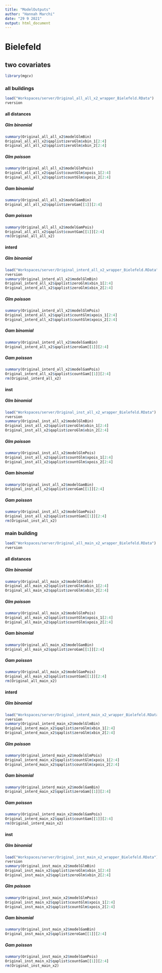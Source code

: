 ```yaml
---
title: "ModelOutputs"
author: "Hannah Marchi"
date: "29 9 2021"
output: html_document
---
```


# Bielefeld
## two covariates
```r
library(mgcv)
```

### all buildings

```r
load("Workspaces/server/Original_all_all_x2_wrapper_Bielefeld.RData")
rversion
```

#### all distances
##### Glm binomial
```r
summary(Original_all_all_x2$modelGlmBin)
Original_all_all_x2$qaplist$zeroGlm$xbin_1[2:4]
Original_all_all_x2$qaplist$zeroGlm$xbin_2[2:4]
```

##### Glm poisson
```r
summary(Original_all_all_x2$modelGlmPois)
Original_all_all_x2$qaplist$countGlm$xpois_1[2:4]
Original_all_all_x2$qaplist$countGlm$xpois_2[2:4]
```

##### Gam binomial
```r
summary(Original_all_all_x2$modelGamBin)
Original_all_all_x2$qaplist$zeroGam[[1]][2:4]
```

##### Gam poisson
```r
summary(Original_all_all_x2$modelGamPois)
Original_all_all_x2$qaplist$countGam[[1]][2:4]
rm(Original_all_all_x2)
```

#### interd

##### Glm binomial
```r
load("Workspaces/server/Original_interd_all_x2_wrapper_Bielefeld.RData")
rversion
summary(Original_interd_all_x2$modelGlmBin)
Original_interd_all_x2$qaplist$zeroGlm$xbin_1[2:4]
Original_interd_all_x2$qaplist$zeroGlm$xbin_2[2:4]
```

##### Glm poisson
```r
summary(Original_interd_all_x2$modelGlmPois)
Original_interd_all_x2$qaplist$countGlm$xpois_1[2:4]
Original_interd_all_x2$qaplist$countGlm$xpois_2[2:4]
```

##### Gam binomial
```r
summary(Original_interd_all_x2$modelGamBin)
Original_interd_all_x2$qaplist$zeroGam[[1]][2:4]
```

##### Gam poisson
```r
summary(Original_interd_all_x2$modelGamPois)
Original_interd_all_x2$qaplist$countGam[[1]][2:4]
rm(Original_interd_all_x2)
```


#### inst

##### Glm binomial
```r
load("Workspaces/server/Original_inst_all_x2_wrapper_Bielefeld.RData")
rversion
summary(Original_inst_all_x2$modelGlmBin)
Original_inst_all_x2$qaplist$zeroGlm$xbin_1[2:4]
Original_inst_all_x2$qaplist$zeroGlm$xbin_2[2:4]
```

##### Glm poisson
```r
summary(Original_inst_all_x2$modelGlmPois)
Original_inst_all_x2$qaplist$countGlm$xpois_1[2:4]
Original_inst_all_x2$qaplist$countGlm$xpois_2[2:4]
```

##### Gam binomial
```r
summary(Original_inst_all_x2$modelGamBin)
Original_inst_all_x2$qaplist$zeroGam[[1]][2:4]
```

##### Gam poisson
```r
summary(Original_inst_all_x2$modelGamPois)
Original_inst_all_x2$qaplist$countGam[[1]][2:4]
rm(Original_inst_all_x2)
```




### main building

```r
load("Workspaces/server/Original_all_main_x2_wrapper_Bielefeld.RData")
rversion
```


#### all distances
##### Glm binomial
```r
summary(Original_all_main_x2$modelGlmBin)
Original_all_main_x2$qaplist$zeroGlm$xbin_1[2:4]
Original_all_main_x2$qaplist$zeroGlm$xbin_2[2:4]
```

##### Glm poisson
```r
summary(Original_all_main_x2$modelGlmPois)
Original_all_main_x2$qaplist$countGlm$xpois_1[2:4]
Original_all_main_x2$qaplist$countGlm$xpois_2[2:4]
```

##### Gam binomial
```r
summary(Original_all_main_x2$modelGamBin)
Original_all_main_x2$qaplist$zeroGam[[1]][2:4]
```

##### Gam poisson
```r
summary(Original_all_main_x2$modelGamPois)
Original_all_main_x2$qaplist$countGam[[1]][2:4]
rm(Original_all_main_x2)
```

#### interd

##### Glm binomial
```r
load("Workspaces/server/Original_interd_main_x2_wrapper_Bielefeld.RData")
rversion
summary(Original_interd_main_x2$modelGlmBin)
Original_interd_main_x2$qaplist$zeroGlm$xbin_1[2:4]
Original_interd_main_x2$qaplist$zeroGlm$xbin_2[2:4]
```

##### Glm poisson
```r
summary(Original_interd_main_x2$modelGlmPois)
Original_interd_main_x2$qaplist$countGlm$xpois_1[2:4]
Original_interd_main_x2$qaplist$countGlm$xpois_2[2:4]
```

##### Gam binomial
```r
summary(Original_interd_main_x2$modelGamBin)
Original_interd_main_x2$qaplist$zeroGam[[1]][2:4]
```

##### Gam poisson
```r
summary(Original_interd_main_x2$modelGamPois)
Original_interd_main_x2$qaplist$countGam[[1]][2:4]
rm(Original_interd_main_x2)
```


#### inst

##### Glm binomial
```r
load("Workspaces/server/Original_inst_main_x2_wrapper_Bielefeld.RData")
rversion
summary(Original_inst_main_x2$modelGlmBin)
Original_inst_main_x2$qaplist$zeroGlm$xbin_1[2:4]
Original_inst_main_x2$qaplist$zeroGlm$xbin_2[2:4]
```

##### Glm poisson
```r
summary(Original_inst_main_x2$modelGlmPois)
Original_inst_main_x2$qaplist$countGlm$xpois_1[2:4]
Original_inst_main_x2$qaplist$countGlm$xpois_2[2:4]
```

##### Gam binomial
```r
summary(Original_inst_main_x2$modelGamBin)
Original_inst_main_x2$qaplist$zeroGam[[1]][2:4]
```

##### Gam poisson
```r
summary(Original_inst_main_x2$modelGamPois)
Original_inst_main_x2$qaplist$countGam[[1]][2:4]
rm(Original_inst_main_x2)
```

